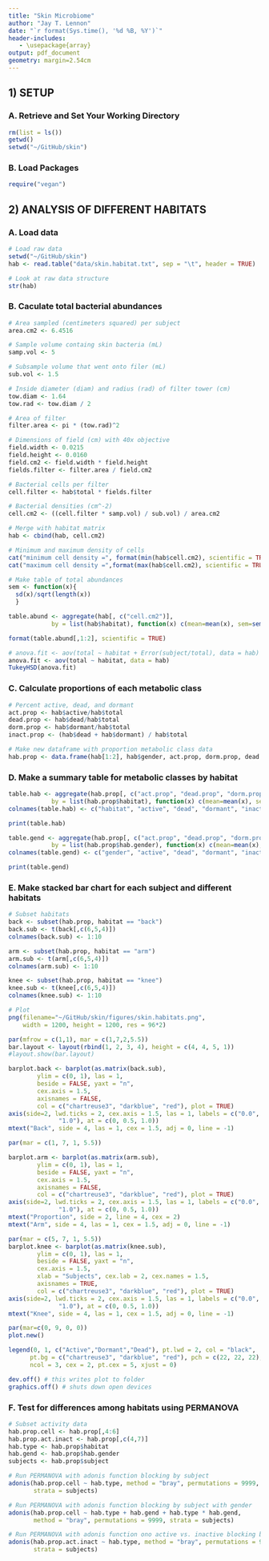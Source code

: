 ```yaml
---
title: "Skin Microbiome"
author: "Jay T. Lennon"
date: "`r format(Sys.time(), '%d %B, %Y')`"
header-includes:
   - \usepackage{array}
output: pdf_document
geometry: margin=2.54cm
---
```


## 1) SETUP
### A. Retrieve and Set Your Working Directory

```r
rm(list = ls())
getwd()
setwd("~/GitHub/skin")
```

### B. Load Packages 
```r
require("vegan")
```

## 2) ANALYSIS OF DIFFERENT HABITATS

### A. Load data
```r
# Load raw data
setwd("~/GitHub/skin")
hab <- read.table("data/skin.habitat.txt", sep = "\t", header = TRUE)

# Look at raw data structure
str(hab)
```

### B. Caculate total bacterial abundances
```r
# Area sampled (centimeters squared) per subject
area.cm2 <- 6.4516 

# Sample volume containg skin bacteria (mL)
samp.vol <- 5

# Subsample volume that went onto filer (mL)
sub.vol <- 1.5

# Inside diameter (diam) and radius (rad) of filter tower (cm)
tow.diam <- 1.64
tow.rad <- tow.diam / 2

# Area of filter
filter.area <- pi * (tow.rad)^2

# Dimensions of field (cm) with 40x objective
field.width <- 0.0215
field.height <- 0.0160
field.cm2 <- field.width * field.height
fields.filter <- filter.area / field.cm2

# Bacterial cells per filter
cell.filter <- hab$total * fields.filter

# Bacterial densities (cm^-2)
cell.cm2 <- ((cell.filter * samp.vol) / sub.vol) / area.cm2

# Merge with habitat matrix
hab <- cbind(hab, cell.cm2)

# Minimum and maximum density of cells
cat("minimum cell density =", format(min(hab$cell.cm2), scientific = TRUE), "per cm2")
cat("maximum cell density =",format(max(hab$cell.cm2), scientific = TRUE), "per cm2")

# Make table of total abundances
sem <- function(x){
  sd(x)/sqrt(length(x))
  }

table.abund <- aggregate(hab[, c("cell.cm2")], 
            by = list(hab$habitat), function(x) c(mean=mean(x), sem=sem(x)))

format(table.abund[,1:2], scientific = TRUE)

# anova.fit <- aov(total ~ habitat + Error(subject/total), data = hab)
anova.fit <- aov(total ~ habitat, data = hab)
TukeyHSD(anova.fit)
```

### C. Calculate proportions of each metabolic class
```r
# Percent active, dead, and dormant
act.prop <- hab$active/hab$total
dead.prop <- hab$dead/hab$total 
dorm.prop <- hab$dormant/hab$total 
inact.prop <- (hab$dead + hab$dormant) / hab$total 

# Make new dataframe with proportion metabolic class data
hab.prop <- data.frame(hab[1:2], hab$gender, act.prop, dorm.prop, dead.prop, inact.prop)
```

### D. Make a summary table for metabolic classes by habitat
```r
table.hab <- aggregate(hab.prop[, c("act.prop", "dead.prop", "dorm.prop", "inact.prop")], 
            by = list(hab.prop$habitat), function(x) c(mean=mean(x), sem=sem(x)))
colnames(table.hab) <- c("habitat", "active", "dead", "dormant", "inactive")

print(table.hab)

table.gend <- aggregate(hab.prop[, c("act.prop", "dead.prop", "dorm.prop", "inact.prop")], 
            by = list(hab.prop$hab.gender), function(x) c(mean=mean(x), sem=sem(x)))
colnames(table.gend) <- c("gender", "active", "dead", "dormant", "inactive")

print(table.gend)
```

### E. Make stacked bar chart for each subject and different habitats
```r
# Subset habitats
back <- subset(hab.prop, habitat == "back")
back.sub <- t(back[,c(6,5,4)])
colnames(back.sub) <- 1:10

arm <- subset(hab.prop, habitat == "arm")
arm.sub <- t(arm[,c(6,5,4)])
colnames(arm.sub) <- 1:10

knee <- subset(hab.prop, habitat == "knee")
knee.sub <- t(knee[,c(6,5,4)])
colnames(knee.sub) <- 1:10

# Plot
png(filename="~/GitHub/skin/figures/skin.habitats.png",
    width = 1200, height = 1200, res = 96*2)

par(mfrow = c(1,1), mar = c(1,7,2,5.5))
bar.layout <- layout(rbind(1, 2, 3, 4), height = c(4, 4, 5, 1)) 
#layout.show(bar.layout)

barplot.back <- barplot(as.matrix(back.sub),
        ylim = c(0, 1), las = 1,
        beside = FALSE, yaxt = "n",
        cex.axis = 1.5,
        axisnames = FALSE,
        col = c("chartreuse3", "darkblue", "red"), plot = TRUE)
axis(side=2, lwd.ticks = 2, cex.axis = 1.5, las = 1, labels = c("0.0", "0.5",
              "1.0"), at = c(0, 0.5, 1.0))
mtext("Back", side = 4, las = 1, cex = 1.5, adj = 0, line = -1)

par(mar = c(1, 7, 1, 5.5))

barplot.arm <- barplot(as.matrix(arm.sub),
        ylim = c(0, 1), las = 1,
        beside = FALSE, yaxt = "n",
        cex.axis = 1.5,
        axisnames = FALSE,
        col = c("chartreuse3", "darkblue", "red"), plot = TRUE)
axis(side=2, lwd.ticks = 2, cex.axis = 1.5, las = 1, labels = c("0.0", "0.5",
              "1.0"), at = c(0, 0.5, 1.0))
mtext("Proportion", side = 2, line = 4, cex = 2)
mtext("Arm", side = 4, las = 1, cex = 1.5, adj = 0, line = -1)

par(mar = c(5, 7, 1, 5.5))
barplot.knee <- barplot(as.matrix(knee.sub),
        ylim = c(0, 1), las = 1,
        beside = FALSE, yaxt = "n",
        cex.axis = 1.5,
        xlab = "Subjects", cex.lab = 2, cex.names = 1.5,
        axisnames = TRUE, 
        col = c("chartreuse3", "darkblue", "red"), plot = TRUE)
axis(side=2, lwd.ticks = 2, cex.axis = 1.5, las = 1, labels = c("0.0", "0.5",
              "1.0"), at = c(0, 0.5, 1.0))
mtext("Knee", side = 4, las = 1, cex = 1.5, adj = 0, line = -1)

par(mar=c(0, 9, 0, 0))
plot.new()

legend(0, 1, c("Active","Dormant","Dead"), pt.lwd = 2, col = "black", 
      pt.bg = c("chartreuse3", "darkblue", "red"), pch = c(22, 22, 22), bty='n',
      ncol = 3, cex = 2, pt.cex = 5, xjust = 0)

dev.off() # this writes plot to folder
graphics.off() # shuts down open devices
```

### F. Test for differences among habitats using PERMANOVA
```r
# Subset activity data
hab.prop.cell <- hab.prop[,4:6]
hab.prop.act.inact <- hab.prop[,c(4,7)]
hab.type <- hab.prop$habitat
hab.gend <- hab.prop$hab.gender
subjects <- hab.prop$subject

# Run PERMANOVA with adonis function blocking by subject
adonis(hab.prop.cell ~ hab.type, method = "bray", permutations = 9999, 
       strata = subjects) 

# Run PERMANOVA with adonis function blocking by subject with gender
adonis(hab.prop.cell ~ hab.type + hab.gend + hab.type * hab.gend, 
       method = "bray", permutations = 9999, strata = subjects) 

# Run PERMANOVA with adonis function ono active vs. inactive blocking by subject
adonis(hab.prop.act.inact ~ hab.type, method = "bray", permutations = 9999, 
       strata = subjects) 
```